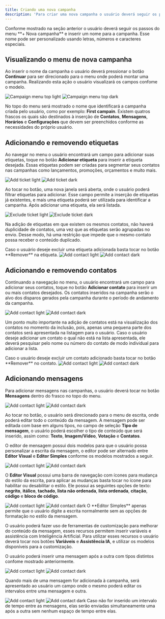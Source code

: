 ```yaml
---
title: Criando uma nova campanha
description: 'Para criar uma nova campanha o usuário deverá seguir os passos apresentados conforme o modelo.'
---
```


<Note>
  Conforme mostrado na seção anterior o usuário deverá seguir os passos do menu
  **+ Nova campanha** e inserir um nome para a campanha. Esse nome pode ser
  personalizado usando letras, números e caracteres especiais.
</Note>

## Visualizando o menu de nova campanha

Ao inserir o nome da campanha o usuário deverá pressionar o botão **Continuar** para ser direcionado para o menu onde poderá montar uma campanha. Realizando esta ação o usuário visualizará os campos confome o modelo.

<Frame>
  <img
    className='block dark:hidden'
    src='/images/campaign/campaign-menu-top-light.png'
    alt='Campaign menu top light'
  />
  <img
    className='hidden dark:block'
    src='/images/campaign/campaign-menu-top-dark.png'
    alt='Campaign menu top dark'
  />
</Frame>

No topo do menu será mostrado o nome que identificará a campanha criada pelo usuário, como por exemplo: **First campain**. Existem quatros frascos os quais são destinados à inserção de **Contatos**, **Mensagens**, **Horários** e **Configurações** que devem ser preenchidos conforme as necessidades do próprio usuário.

## Adicionando e removendo etiquetas

Ao navegar no menu o usuário encontrará um campo para adicionar suas etiquetas, toque no botão **Adicionar etiqueta** para inserir a etiqueta desejada. Essas etiquetas podem ser criadas para segmentar seus contatos nas campanhas como lançamentos, promoções, orçamentos e muito mais.

<Frame>
  <img
    className='block dark:hidden'
    src='/images/campaign/add-ticket-light.png'
    alt='Add ticket light'
  />
  <img
    className='hidden dark:block'
    src='/images/campaign/add-ticket-dark.png'
    alt='Add ticket dark'
  />
</Frame>

Ao tocar no botão, uma nova janela será aberta, onde o usuário poderá filtrar etiquetas para adicionar. Esse campo permite a inserção de etiquetas já existentes, e mais uma etiqueta poderá ser utilizada para identificar a campanha. Após adicionar uma etiqueta, ela será listada.

<Frame>
  <img
    className='block dark:hidden'
    src='/images/campaign/exclude-ticket-light.png'
    alt='Exclude ticket light'
  />
  <img
    className='hidden dark:block'
    src='/images/campaign/exclude-ticket-dark.png'
    alt='Exclude ticket dark'
  />
</Frame>

Na adição de etiquetas em que existem os mesmos contatos, não haverá duplicidade de contatos, uma vez que as etiquetas serão agrupadas no envio. Desse modo, há uma restrição que impede que o mesmo contato possa receber o conteúdo duplicado.

<Note>
  Caso o usuário deseje excluir uma etiqueta adicionada basta tocar no botão
  **Remover** na etiqueta.
</Note>

<Frame>
  <img
    className='block dark:hidden'
    src='/images/campaign/remove-ticket-light.png'
    alt='Add contact light'
  />
  <img
    className='hidden dark:block'
    src='/images/campaign/remove-ticket-dark.png'
    alt='Add contact dark'
  />
</Frame>

## Adicionando e removendo contatos

Continuando a navegação no menu, o usuário encontrará um campo para adicionar seus contatos, toque no botão **Adicionar contato** para inserir um ou mais contatos desejados. Os contatos inseridos na campanha serão o alvo dos disparos gerados pela campanha durante o período de andamento da campanha.

<Frame>
  <img
    className='block dark:hidden'
    src='/images/campaign/add-contact-light.png'
    alt='Add contact light'
  />
  <img
    className='hidden dark:block'
    src='/images/campaign/add-contact-dark.png'
    alt='Add contact dark'
  />
</Frame>

Um ponto muito importante na adição de contatos está na visualização dos contatos no momento da inclusão, pois, apenas uma pequena parte dos contatos será apresentada na listagem para o usuário. Caso o usuário deseje adicionar um contato o qual não está na lista apresentada, ele deverá pesquisar pelo nome ou número do contato de modo individual para adicionar a lista.

<Note>
  Caso o usuário deseje excluir um contato adicionado basta tocar no botão
  **Remover** no contato.
</Note>

<Frame>
  <img
    className='block dark:hidden'
    src='/images/campaign/remove-contact-light.png'
    alt='Add contact light'
  />
  <img
    className='hidden dark:block'
    src='/images/campaign/remove-contact-dark.png'
    alt='Add contact dark'
  />
</Frame>

## Adicionando mensagens

Para adicionar mensagens nas campanhas, o usuário deverá tocar no botão **Mensagens** dentro do frasco no topo do menu.

<Frame>
  <img
    className='block dark:hidden'
    src='/images/campaign/add-message-light.png'
    alt='Add contact light'
  />
  <img
    className='hidden dark:block'
    src='/images/campaign/add-message-dark.png'
    alt='Add contact dark'
  />
</Frame>

Ao tocar no botão, o usuário será direcionado para o menu de escrita, onde poderá editar todo o conteúdo da mensagem. A mensagem pode ser editada com base em alguns tipos, no campo de seleção **Tipo de mensagem**, o usuário poderá escolher o tipo de conteúdo que será inserido, assim como: **Texto**, **Imagem/Vídeo**, **Votação** e **Contatos**.


O editor de mensagem possui dois modelos para que o usuário possa personalizar a escrita da mensagem, o editor pode ser alternado entre **Editor Visual** e **Editor Simples** conforme os modelos mostrados a seguir. 

<Frame>
  <img
    className='block dark:hidden'
    src='/images/campaign/full-editor-light.png'
    alt='Add contact light'
  />
  <img
    className='hidden dark:block'
    src='/images/campaign/full-editor-dark.png'
    alt='Add contact dark'
  />
</Frame>

O **Editor Visual** possui uma barra de navegação com ícones para mudança do estilo da escrita, para aplicar as mudanças basta tocar no ícone para habilitar ou desabilitar o estilo. Ele possui as seguintes opções de texto: **negrito**, **itálico**, **tachado**, **lista não ordenada**, **lista ordenada**, **citação**, **código** e **bloco de código**.

<Frame>
  <img
    className='block dark:hidden'
    src='/images/campaign/simple-editor-light.png'
    alt='Add contact light'
  />
  <img
    className='hidden dark:block'
    src='/images/campaign/simple-editor-dark.png'
    alt='Add contact dark'
  />
</Frame>

<Note>
  O **Editor Simples** apenas permite que o usuário digite a escrita normalmente sem as opções de formatação no estilo da mensagem.
</Note>

O usuário poderá fazer uso de ferramentas de customização para melhorar do conteúdo da mensagem, esses recursos permitem inserir variáveis e assistência com Inteligência Artificial. Para utilizar esses recursos o usuário deverá tocar nos botões **Variáveis** e **Assistência IA**, e utilizar os modelos disponíveis para a customização. 

O usuário poderá inserir uma mensagem após a outra com tipos distintos confome mostrado anteriormente.
<Frame>
  <img
    className='block dark:hidden'
    src='/images/campaign/add-new-message-light.png'
    alt='Add contact light'
  />
  <img
    className='hidden dark:block'
    src='/images/campaign/add-new-message-dark.png'
    alt='Add contact dark'
  />
</Frame>
 
Quando mais de uma mensagem for adicionada à campanha, será apresentado ao usuário um campo onde o mesmo poderá editar os intervalos entre uma mensagem e outra.  

<Frame>
  <img
    className='block dark:hidden'
    src='/images/campaign/interval-message-light.png'
    alt='Add contact light'
  />
  <img
    className='hidden dark:block'
    src='/images/campaign/interval-message-dark.png'
    alt='Add contact dark'
  />
</Frame>

<Note>
  Caso não for inserido um intervalo de tempo entre as mensagens, elas serão enviadas simultaneamente uma após a outra sem nenhum espaço de tempo entre elas.
</Note>